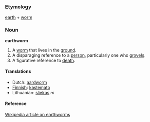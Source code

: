 ===Etymology===
[[earth]] + [[worm]]

===Noun===
'''earthworm'''
# A [[worm]] that lives in the [[ground]].
# A disparaging reference to a [[person]], particularly one who [[grovel]]s.
# A figurative reference to [[death]].

====Translations====
*Dutch: [[aardworm]]
*[[Finnish]]: [[kastemato]]
*Lithuanian: [[sliekas]] ''m''

====Reference====
[[w:Earthworm|Wikipedia article on earthworms]]